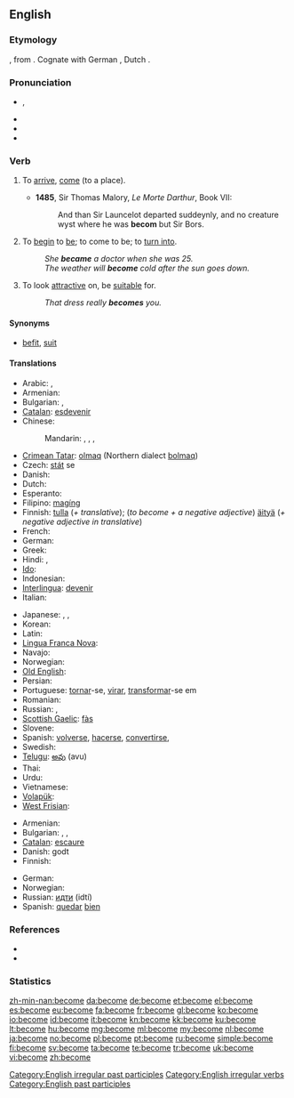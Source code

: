 ==English==

===Etymology===
{{etyl|ang}} {{term|becuman}}, from {{proto|Germanic}}.  Cognate with German {{term|bekommen}}, Dutch {{term|bekomen}}.

===Pronunciation===
* {{IPA|/bəˈkʌm/|/bɪˈkʌm/}}, {{SAMPA|/b@"kVm, bI"kVm/}}
* {{audio|en-us-become.ogg|Audio (US)}}
* {{rhymes|ʌm}}
* {{hyphenation|be|come}}

===Verb===
{{en-verb|becomes|becoming|became|become}}

# {{intransitive|obsolete}} To [[arrive]], [[come]] (to a place). {{defdate|9th-18th c.}}
#* '''1485''', Sir Thomas Malory, ''Le Morte Darthur'', Book VII:
#*: And than Sir Launcelot departed suddeynly, and no creature wyst where he was '''becom''' but Sir Bors.
# {{context|copulative}} To [[begin]] to [[be]]; to come to be; to [[turn into]]. {{defdate|from 12th c.}}
#: ''She '''became''' a doctor when she was 25.''
#: ''The weather will '''become''' cold after the sun goes down.''
# {{transitive}} To look [[attractive]] on, be [[suitable]] for. {{defdate|from 14th c.}}
#: ''That dress really '''becomes''' you.''

====Synonyms====
* {{sense|to be suitable for}} [[befit]], [[suit]]

====Translations====
{{trans-top|To begin to be}}
* Arabic: {{t|ar|أصبح|tr='aSbaHa}},  {{t|ar|صار|tr=Saara}}
* Armenian: {{t-|hy|դառնալ|tr=daṙnal}}
* Bulgarian: {{t|bg|ставам}},  {{t|bg|случвам се}}
* [[Catalan]]: [[esdevenir]]
* Chinese:
*: Mandarin: {{t-|cmn|成|tr=chéng|sc=Hani}},  {{t-|cmn|成為|sc=Hani}},  {{t-|cmn|成为|tr=chéngwéi|sc=Hani}}, {{t-|cmn|了|alt=...了|tr=...le|sc=Hani}} {{qualifier|change of state particle}}
* [[Crimean Tatar]]: [[olmaq]] (Northern dialect [[bolmaq]])
* Czech: [[stát]] se
* Danish: {{t+|da|blive}}
* Dutch: {{t+|nl|worden}}
* Esperanto: {{t-|eo|iĝi|xs=Esperanto}}
* Filipino: [[magíng]]
* Finnish: [[tulla]] (''+ translative''); (''to become + a negative adjective'') [[äityä]] (''+ negative adjective in translative'')
* French: {{t+|fr|devenir}}
* German: {{t+|de|werden}}
* Greek: {{t+|el|γίνομαι|tr=ginomai}}
* Hindi: {{t|hi|बनना|tr=bannā|xs=Hindi}},  {{t|hi|हो जाना|tr=hō jānā|xs=Hindi}}
* [[Ido]]: {{t+|io|divenar|xs=Ido}}
* Indonesian: {{t+|id|jadi|alt=menjadi|xs=Indonesian}}
* [[Interlingua]]: [[devenir]]
* Italian: {{t+|it|diventare}}
{{trans-mid}}
* Japanese: {{t+|ja|なる|alt=...になる|tr=...-ni naru}},  {{t+|ja|なる|alt=...となる|tr=...-to naru}},  {{t|ja|成る|tr=なる, naru}}
* Korean: {{t+|ko|되다|tr=doeda|sc=Hang}}
* Latin: {{t-|la|fieri}}
* [[Lingua Franca Nova]]: {{tø|lfn|deveni}}
* Navajo: {{tø|nv|hóósįįd}}
* Norwegian: {{t+|no|bli}}
* [[Old English]]: {{t-|ang|weorþan|xs=Old English}}
* Persian: {{t+|fa|شدن|tr=šodæn|xs=Persian}}
* Portuguese: [[tornar]]-se, [[virar]], [[transformar]]-se em
* Romanian: {{t+|ro|deveni}}
* Russian: {{t+|ru|становиться|tr=stanovít'sja}} {{impf}},  {{t+|ru|стать|tr=stat'}} {{pf.}}
* [[Scottish Gaelic]]: [[fàs]]
* Slovene: {{t+|sl|postati}}
* Spanish: [[volver]]se, [[hacer]]se, [[convertir]]se, {{t|es|llegar a ser}}
* Swedish: {{t+|sv|bli}}
* [[Telugu]]: [[అవు]] (avu)
* Thai: {{t|th|กลาย|tr=glaai}}
* Urdu: {{t|ur|ہو جانا|tr=hō jānā|xs=Urdu}}
* Vietnamese: {{t+|vi|trở nên|xs=Vietnamese}}
* [[Volapük]]: {{t|vo|vedön}}
* [[West Frisian]]: {{t+|fy|wurde|xs=West Frisian}}
{{trans-bottom}}

{{trans-top|To look attractive on, be suitable for}}
* Armenian: {{t-|hy|սազել|tr=sazel}}
* Bulgarian: {{t|bg|приличам}},  {{t|bg|подхождам}},  {{t|bg|отивам}}
* [[Catalan]]: [[escaure]]
* Danish: {{t|da|passe}} godt
* Finnish: {{t+|fi|pukea}}
{{trans-mid}}
* German: {{t+|de|stehen}}
* Norwegian: {{t+|no|kle}}
* Russian: [[идти]] (idtí) {{impf}}
* Spanish: [[quedar]] [[bien]]
{{trans-bottom}}

===References===
* {{R:Century 1911}}
* {{R:Webster 1913}}

===Statistics===
{{rank|body|point|letter|347|become|became|second|United}}

[[Category:English irregular past participles]]
[[Category:English irregular verbs]]
[[Category:English past participles]]

[[zh-min-nan:become]]
[[da:become]]
[[de:become]]
[[et:become]]
[[el:become]]
[[es:become]]
[[eu:become]]
[[fa:become]]
[[fr:become]]
[[gl:become]]
[[ko:become]]
[[io:become]]
[[id:become]]
[[it:become]]
[[kn:become]]
[[kk:become]]
[[ku:become]]
[[lt:become]]
[[hu:become]]
[[mg:become]]
[[ml:become]]
[[my:become]]
[[nl:become]]
[[ja:become]]
[[no:become]]
[[pl:become]]
[[pt:become]]
[[ru:become]]
[[simple:become]]
[[fi:become]]
[[sv:become]]
[[ta:become]]
[[te:become]]
[[tr:become]]
[[uk:become]]
[[vi:become]]
[[zh:become]]